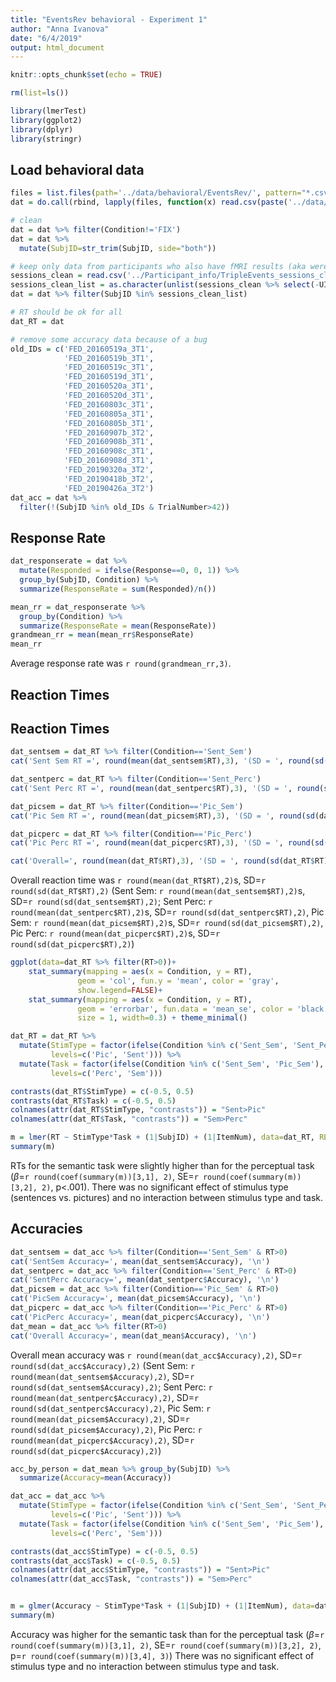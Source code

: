 ```yaml
---
title: "EventsRev behavioral - Experiment 1"
author: "Anna Ivanova"
date: "6/4/2019"
output: html_document
---
```


```r
knitr::opts_chunk$set(echo = TRUE)

rm(list=ls()) 

library(lmerTest)
library(ggplot2)
library(dplyr)
library(stringr)
```

## Load behavioral data

```r
files = list.files(path='../data/behavioral/EventsRev/', pattern="*.csv")
dat = do.call(rbind, lapply(files, function(x) read.csv(paste('../data/behavioral/EventsRev/', x, sep=''))))

# clean
dat = dat %>% filter(Condition!='FIX')
dat = dat %>%
  mutate(SubjID=str_trim(SubjID, side="both"))

# keep only data from participants who also have fMRI results (aka were not excluded)
sessions_clean = read.csv('../Participant_info/TripleEvents_sessions_clean.csv')
sessions_clean_list = as.character(unlist(sessions_clean %>% select(-UID)))
dat = dat %>% filter(SubjID %in% sessions_clean_list)

# RT should be ok for all
dat_RT = dat

# remove some accuracy data because of a bug
old_IDs = c('FED_20160519a_3T1',
            'FED_20160519b_3T1',  
            'FED_20160519c_3T1',  
            'FED_20160519d_3T1',
            'FED_20160520a_3T1',
            'FED_20160520d_3T1',
            'FED_20160803c_3T1',
            'FED_20160805a_3T1',
            'FED_20160805b_3T1',
            'FED_20160907b_3T2',
            'FED_20160908b_3T1',
            'FED_20160908c_3T1',
            'FED_20160908d_3T1',
            'FED_20190320a_3T2',
            'FED_20190418b_3T2',
            'FED_20190426a_3T2')
dat_acc = dat %>%
  filter(!(SubjID %in% old_IDs & TrialNumber>42))
```

## Response Rate

```r
dat_responserate = dat %>%
  mutate(Responded = ifelse(Response==0, 0, 1)) %>%
  group_by(SubjID, Condition) %>%
  summarize(ResponseRate = sum(Responded)/n())

mean_rr = dat_responserate %>%
  group_by(Condition) %>%
  summarize(ResponseRate = mean(ResponseRate))
grandmean_rr = mean(mean_rr$ResponseRate)
mean_rr
```

Average response rate was `r round(grandmean_rr,3)`.

## Reaction Times

## Reaction Times

```r
dat_sentsem = dat_RT %>% filter(Condition=='Sent_Sem')
cat('Sent Sem RT =', round(mean(dat_sentsem$RT),3), '(SD = ', round(sd(dat_sentsem$RT),3), ')\n')

dat_sentperc = dat_RT %>% filter(Condition=='Sent_Perc')
cat('Sent Perc RT =', round(mean(dat_sentperc$RT),3), '(SD = ', round(sd(dat_sentperc$RT),3), ')\n')

dat_picsem = dat_RT %>% filter(Condition=='Pic_Sem')
cat('Pic Sem RT =', round(mean(dat_picsem$RT),3), '(SD = ', round(sd(dat_picsem$RT),3), ')\n')

dat_picperc = dat_RT %>% filter(Condition=='Pic_Perc')
cat('Pic Perc RT =', round(mean(dat_picperc$RT),3), '(SD = ', round(sd(dat_picperc$RT),3), ')\n')

cat('Overall=', round(mean(dat_RT$RT),3), '(SD = ', round(sd(dat_RT$RT),3), ')\n')
```

Overall reaction time was `r round(mean(dat_RT$RT),2)`s, SD=`r round(sd(dat_RT$RT),2)` 
(Sent Sem: `r round(mean(dat_sentsem$RT),2)`s, SD=`r round(sd(dat_sentsem$RT),2)`; Sent Perc: `r round(mean(dat_sentperc$RT),2)`s, SD=`r round(sd(dat_sentperc$RT),2)`, 
Pic Sem: `r round(mean(dat_picsem$RT),2)`s, SD=`r round(sd(dat_picsem$RT),2)`, Pic Perc: `r round(mean(dat_picperc$RT),2)`s, SD=`r round(sd(dat_picperc$RT),2)`)

```r
ggplot(data=dat_RT %>% filter(RT>0))+
    stat_summary(mapping = aes(x = Condition, y = RT), 
               geom = 'col', fun.y = 'mean', color = 'gray',
               show.legend=FALSE)+
    stat_summary(mapping = aes(x = Condition, y = RT), 
               geom = 'errorbar', fun.data = 'mean_se', color = 'black', 
               size = 1, width=0.3) + theme_minimal()
```
```r
dat_RT = dat_RT %>%
  mutate(StimType = factor(ifelse(Condition %in% c('Sent_Sem', 'Sent_Perc'), 'Sent', 'Pic'),
         levels=c('Pic', 'Sent'))) %>%
  mutate(Task = factor(ifelse(Condition %in% c('Sent_Sem', 'Pic_Sem'), 'Sem', 'Perc'),
         levels=c('Perc', 'Sem')))

contrasts(dat_RT$StimType) = c(-0.5, 0.5)
contrasts(dat_RT$Task) = c(-0.5, 0.5)
colnames(attr(dat_RT$StimType, "contrasts")) = "Sent>Pic"
colnames(attr(dat_RT$Task, "contrasts")) = "Sem>Perc"

m = lmer(RT ~ StimType*Task + (1|SubjID) + (1|ItemNum), data=dat_RT, REML=FALSE)
summary(m)
```

RTs for the semantic task were slightly higher than for the perceptual task ($\beta$=`r round(coef(summary(m))[3,1], 2)`, SE=`r round(coef(summary(m))[3,2], 2)`, p<.001). There was no significant effect of stimulus type (sentences vs. pictures) and no interaction between stimulus type and task.

## Accuracies

```r
dat_sentsem = dat_acc %>% filter(Condition=='Sent_Sem' & RT>0)
cat('SentSem Accuracy=', mean(dat_sentsem$Accuracy), '\n')
dat_sentperc = dat_acc %>% filter(Condition=='Sent_Perc' & RT>0)
cat('SentPerc Accuracy=', mean(dat_sentperc$Accuracy), '\n')
dat_picsem = dat_acc %>% filter(Condition=='Pic_Sem' & RT>0)
cat('PicSem Accuracy=', mean(dat_picsem$Accuracy), '\n')
dat_picperc = dat_acc %>% filter(Condition=='Pic_Perc' & RT>0)
cat('PicPerc Accuracy=', mean(dat_picperc$Accuracy), '\n')
dat_mean = dat_acc %>% filter(RT>0)
cat('Overall Accuracy=', mean(dat_mean$Accuracy), '\n')
```

Overall mean accuracy was `r round(mean(dat_acc$Accuracy),2)`, SD=`r round(sd(dat_acc$Accuracy),2)` 
(Sent Sem: `r round(mean(dat_sentsem$Accuracy),2)`, SD=`r round(sd(dat_sentsem$Accuracy),2)`; Sent Perc: `r round(mean(dat_sentperc$Accuracy),2)`, SD=`r round(sd(dat_sentperc$Accuracy),2)`, 
Pic Sem: `r round(mean(dat_picsem$Accuracy),2)`, SD=`r round(sd(dat_picsem$Accuracy),2)`, Pic Perc: `r round(mean(dat_picperc$Accuracy),2)`, SD=`r round(sd(dat_picperc$Accuracy),2)`)

```r
acc_by_person = dat_mean %>% group_by(SubjID) %>%
  summarize(Accuracy=mean(Accuracy))
```

```r
dat_acc = dat_acc %>%
  mutate(StimType = factor(ifelse(Condition %in% c('Sent_Sem', 'Sent_Perc'), 'Sent', 'Pic'),
         levels=c('Pic', 'Sent'))) %>%
  mutate(Task = factor(ifelse(Condition %in% c('Sent_Sem', 'Pic_Sem'), 'Sem', 'Perc'),
         levels=c('Perc', 'Sem')))

contrasts(dat_acc$StimType) = c(-0.5, 0.5)
contrasts(dat_acc$Task) = c(-0.5, 0.5)
colnames(attr(dat_acc$StimType, "contrasts")) = "Sent>Pic"
colnames(attr(dat_acc$Task, "contrasts")) = "Sem>Perc"


m = glmer(Accuracy ~ StimType*Task + (1|SubjID) + (1|ItemNum), data=dat_RT, family='binomial')
summary(m)
```

Accuracy was higher for the semantic task than for the perceptual task ($\beta$=`r round(coef(summary(m))[3,1], 2)`, SE=`r round(coef(summary(m))[3,2], 2)`, p=`r round(coef(summary(m))[3,4], 3)`) 
There was no significant effect of stimulus type and no interaction between stimulus type and task.